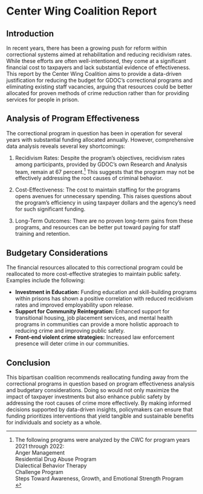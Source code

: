 # Center Wing Coalition Report

## Introduction

In recent years, there has been a growing push for reform within correctional systems aimed at rehabilitation and reducing recidivism rates. While these efforts are often well-intentioned, they come at a significant financial cost to taxpayers and lack substantial evidence of effectiveness. This report by the Center Wing Coalition aims to provide a data-driven justification for reducing the budget for GDOC’s correctional programs  and eliminating existing staff vacancies, arguing that resources could be better allocated for proven methods of crime reduction rather than for providing services for people in prison.

## Analysis of Program Effectiveness

The correctional program in question has been in operation for several years with substantial funding allocated annually. However, comprehensive data analysis reveals several key shortcomings:

1. Recidivism Rates: Despite the program’s objectives, recidivism rates among participants, provided by GDOC’s own Research and Analysis team, remain at 67 percent.[^longnote] This suggests that the program may not be effectively addressing the root causes of criminal behavior.

[^longnote]: The following programs were analyzed by the CWC for program years 2021 through 2022:\
Anger Management\
Residential Drug Abuse Program\
Dialectical Behavior Therapy\
Challenge Program\
Steps Toward Awareness, Growth, and Emotional Strength Program\

2. Cost-Effectiveness: The cost to maintain staffing for the programs opens avenues for unnecessary spending. This raises questions about the program’s efficiency in using taxpayer dollars and the agency’s need for such significant funding.

3. Long-Term Outcomes: There are no proven long-term gains from these programs, and resources can be better put toward paying for staff training and retention.

## Budgetary Considerations

The financial resources allocated to this correctional program could be reallocated to more cost-effective strategies to maintain public safety. Examples include the following:

* **Investment in Education:** Funding education and skill-building programs within prisons has shown a positive correlation with reduced recidivism rates and improved employability upon release.
* **Support for Community Reintegration:** Enhanced support for transitional housing, job placement services, and mental health programs in communities can provide a more holistic approach to reducing crime and improving public safety.
* **Front-end violent crime strategies:** Increased law enforcement presence will deter crime in our communities.

## Conclusion

This bipartisan coalition recommends reallocating funding away from the correctional programs in question based on program effectiveness analysis and budgetary considerations. Doing so would not only maximize the impact of taxpayer investments but also enhance public safety by addressing the root causes of crime more effectively. By making informed decisions supported by data-driven insights, policymakers can ensure that funding prioritizes interventions that yield tangible and sustainable benefits for individuals and society as a whole.